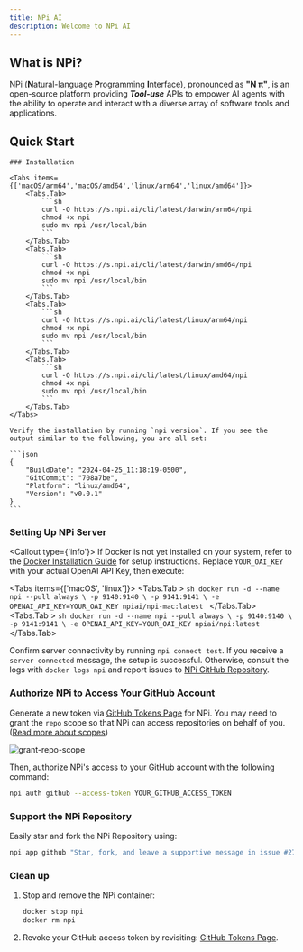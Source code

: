 ```yaml
---
title: NPi AI
description: Welcome to NPi AI
---
```



## What is NPi?

NPi (**N**atural-language **P**rogramming **I**nterface), pronounced as **"N π"**, is an open-source platform providing **_Tool-use_** APIs to empower AI agents with the ability to operate and interact with a diverse array of software tools and applications.

## Quick Start

<Steps>

    ### Installation

    <Tabs items={['macOS/arm64','macOS/amd64','linux/arm64','linux/amd64']}>
        <Tabs.Tab>
            ```sh
            curl -O https://s.npi.ai/cli/latest/darwin/arm64/npi
            chmod +x npi
            sudo mv npi /usr/local/bin
            ```
        </Tabs.Tab>
        <Tabs.Tab>
            ```sh
            curl -O https://s.npi.ai/cli/latest/darwin/amd64/npi
            chmod +x npi
            sudo mv npi /usr/local/bin
            ```
        </Tabs.Tab>
        <Tabs.Tab>
            ```sh
            curl -O https://s.npi.ai/cli/latest/linux/arm64/npi
            chmod +x npi
            sudo mv npi /usr/local/bin
            ```
        </Tabs.Tab>
        <Tabs.Tab>
            ```sh
            curl -O https://s.npi.ai/cli/latest/linux/amd64/npi
            chmod +x npi
            sudo mv npi /usr/local/bin
            ```
        </Tabs.Tab>
    </Tabs>

    Verify the installation by running `npi version`. If you see the output similar to the following, you are all set:

    ```json
    {
        "BuildDate": "2024-04-25_11:18:19-0500",
        "GitCommit": "708a7be",
        "Platform": "linux/amd64",
        "Version": "v0.0.1"
    }
    ```

### Setting Up NPi Server
<Callout type={'info'}>
    If Docker is not yet installed on your system, refer to the [Docker Installation Guide](https://docs.docker.com/get-docker/) for setup instructions.
</Callout>
Replace `YOUR_OAI_KEY` with your actual OpenAI API Key, then execute:

<Tabs items={['macOS', 'linux']}>
    <Tabs.Tab >
        ```sh
        docker run -d --name npi --pull always \
            -p 9140:9140 \
            -p 9141:9141 \
            -e OPENAI_API_KEY=YOUR_OAI_KEY npiai/npi-mac:latest
        ```
    </Tabs.Tab>
    <Tabs.Tab >
        ```sh
        docker run -d --name npi --pull always \
            -p 9140:9140 \
            -p 9141:9141 \
            -e OPENAI_API_KEY=YOUR_OAI_KEY npiai/npi:latest
        ```
    </Tabs.Tab>
</Tabs>


Confirm server connectivity by running `npi connect test`. If you receive a `server connected` message, the setup is successful. Otherwise, consult the logs with `docker logs npi` and report issues to [NPi GitHub Repository](https://github.com/npi-ai/npi/issues/new).

### Authorize NPi to Access Your GitHub Account

Generate a new token via [GitHub Tokens Page](https://github.com/settings/tokens) for NPi. You may need to grant the `repo` scope so that NPi can access repositories on behalf of you. ([Read more about scopes](https://docs.github.com/en/apps/oauth-apps/building-oauth-apps/scopes-for-oauth-apps))

![grant-repo-scope](../assets/github-token-grant-repo.png)

Then, authorize NPi's access to your GitHub account with the following command:

```sh
npi auth github --access-token YOUR_GITHUB_ACCESS_TOKEN
```

### Support the NPi Repository

Easily star and fork the NPi Repository using:

```sh
npi app github "Star, fork, and leave a supportive message in issue #27 of npi-ai/npi"
```

### Clean up
1. Stop and remove the NPi container:
    ```sh
    docker stop npi
    docker rm npi
    ```
2. Revoke your GitHub access token by revisiting: [GitHub Tokens Page](https://github.com/settings/tokens).


</Steps>
